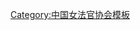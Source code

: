 {{Navbox
| name   = 中国女法官协会第四届理事会
| title  = [[中国女法官协会]]第四届理事会
| above  = 2008年12月－2015年1月
| bodyclass = hlist
| group1 = 会长
| list1  = [[王秀红]]
| group2 = 副会长
| list2  = 
* [[黄尔梅]]
* [[马新岚]]
* [[贺荣|贺　荣]]
| group3 = 
| list3  = 
| group4 = 
| list4  = 
| group5 = 
| list5  = 
| group6 = 
| list6  = 
}}<noinclude>
{{collapsible option}}
[[Category:中国女法官协会模板]]
</noinclude>